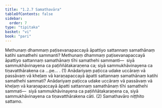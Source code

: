 ```yaml
---
title: "1.2.7 Samathavāra"
tableOfContents: false
sidebar:
  order: 7
type: "tipitaka"
basket: "vi"
book: "pari"
---
```



<DynamicBreadcrumb />

<Division number="199" book="pari" e="ch" v="5" p="93">

<Paragraph number="655" book="pari">
Methunaṃ dhammaṃ paṭisevanapaccayā āpattiyo sattannaṃ samathānaṃ katihi samathehi sammanti? Methunaṃ dhammaṃ paṭisevanapaccayā āpattiyo sattannaṃ samathānaṃ tīhi samathehi sammanti—  siyā sammukhāvinayena ca paṭiññātakaraṇena ca; siyā sammukhāvinayena ca tiṇavatthārakena ca …pe… . (1)
</Paragraph>

<Paragraph number="656" book="pari">
Anādariyaṃ paṭicca udake uccāraṃ vā passāvaṃ vā kheḷaṃ vā karaṇapaccayā āpatti sattannaṃ samathānaṃ katihi samathehi sammati? Anādariyaṃ paṭicca udake uccāraṃ vā passāvaṃ vā kheḷaṃ vā karaṇapaccayā āpatti sattannaṃ samathānaṃ tīhi samathehi sammati—  siyā sammukhāvinayena ca paṭiññātakaraṇena ca, siyā sammukhāvinayena ca tiṇavatthārakena cāti. (2)

</Paragraph>
</Division>

<Paragraph number="657" type="center" book="pari">
Samathavāro niṭṭhito sattamo.
</Paragraph>